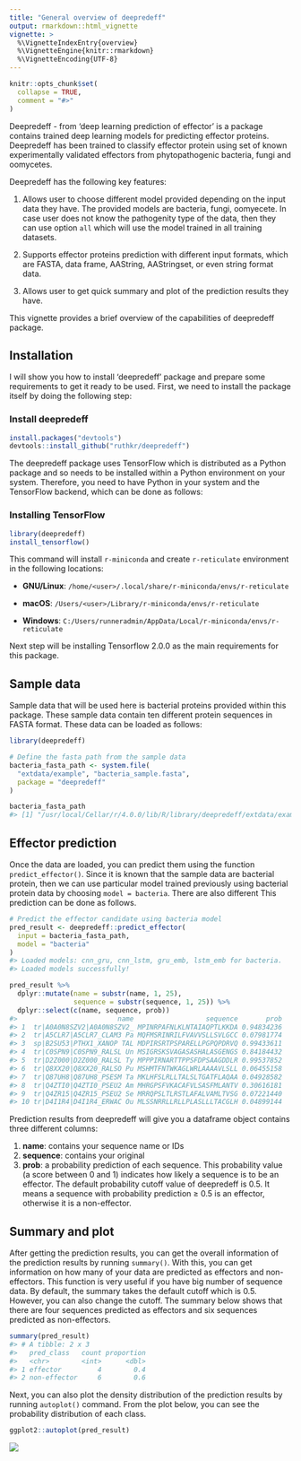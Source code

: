 ```yaml
---
title: "General overview of deepredeff"
output: rmarkdown::html_vignette
vignette: >
  %\VignetteIndexEntry{overview}
  %\VignetteEngine{knitr::rmarkdown}
  %\VignetteEncoding{UTF-8}
---
```


```r
knitr::opts_chunk$set(
  collapse = TRUE,
  comment = "#>"
)
```

Deepredeff - from ‘deep learning prediction of effector’ is a package contains trained deep learning models for predicting effector proteins. Deepredeff has been trained to classify effector protein using set of known experimentally validated effectors from phytopathogenic bacteria, fungi and oomycetes. 

Deepredeff has the following key features:

1. Allows user to choose different model provided depending on the input data they have. The provided models are bacteria, fungi, oomyecete. In case user does not know the pathogenity type of the data, then they can use option `all` which will use the model trained in all training datasets. 

2. Supports effector proteins prediction with different input formats, which are FASTA, data frame, AAString, AAStringset, or even string format data. 

3. Allows user to get quick summary and plot of the prediction results they have. 

This vignette provides a brief overview of the capabilities of deepredeff package.

## Installation

I will show you how to install 'deepredeff' package and prepare some requirements to get it ready to be used. First, we need to install the package itself by doing the following step:

### Install deepredeff

``` r
install.packages("devtools")
devtools::install_github("ruthkr/deepredeff")
```

The deepredeff package uses TensorFlow which is distributed as a Python package and so needs to be installed within a Python environment on your system. Therefore, you need to have Python in your system and the TensorFlow backend, which can be done as follows:

### Installing TensorFlow

```r
library(deepredeff)
install_tensorflow()
```

This command will install `r-miniconda` and create `r-reticulate` environment in the following locations:

- **GNU/Linux**: `/home/<user>/.local/share/r-miniconda/envs/r-reticulate`

- **macOS**: `/Users/<user>/Library/r-miniconda/envs/r-reticulate`

- **Windows**: `C:/Users/runneradmin/AppData/Local/r-miniconda/envs/r-reticulate`

Next step will be installing Tensorflow 2.0.0 as the main requirements for this package. 

## Sample data

Sample data that will be used here is bacterial proteins provided within this package. These sample data contain ten different protein sequences in FASTA format. These data can be loaded as follows: 

```r
library(deepredeff)

# Define the fasta path from the sample data
bacteria_fasta_path <- system.file(
  "extdata/example", "bacteria_sample.fasta", 
  package = "deepredeff"
)

bacteria_fasta_path
#> [1] "/usr/local/Cellar/r/4.0.0/lib/R/library/deepredeff/extdata/example/bacteria_sample.fasta"
```

## Effector prediction

Once the data are loaded, you can predict them using the function `predict_effector()`. Since it is known that the sample data are bacterial protein, then we can use particular model trained previously using bacterial protein data by choosing `model = bacteria`. There are also different This prediction can be done as follows. 

```r
# Predict the effector candidate using bacteria model
pred_result <- deepredeff::predict_effector(
  input = bacteria_fasta_path,
  model = "bacteria"
)
#> Loaded models: cnn_gru, cnn_lstm, gru_emb, lstm_emb for bacteria.
#> Loaded models successfully!
```

```r
pred_result %>% 
  dplyr::mutate(name = substr(name, 1, 25), 
                sequence = substr(sequence, 1, 25)) %>% 
  dplyr::select(c(name, sequence, prob))
#>                         name                  sequence       prob
#> 1  tr|A0A0N8SZV2|A0A0N8SZV2_ MPINRPAFNLKLNTAIAQPTLKKDA 0.94834236
#> 2  tr|A5CLR7|A5CLR7_CLAM3 Pa MQFMSRINRILFVAVVSLLSVLGCC 0.07981774
#> 3  sp|B2SU53|PTHX1_XANOP TAL MDPIRSRTPSPARELLPGPQPDRVQ 0.99433611
#> 4  tr|C0SPN9|C0SPN9_RALSL Un MSIGRSKSVAGASASHALASGENGS 0.84184432
#> 5  tr|D2Z000|D2Z000_RALSL Ty MPPPIRNARTTPPSFDPSAAGDDLR 0.99537852
#> 6  tr|Q8XX20|Q8XX20_RALSO Pu MSHMTFNTWKAGLWRLAAAAVLSLL 0.06455158
#> 7  tr|Q87UH8|Q87UH8_PSESM Ta MKLHFSLRLLTALSLTGATFLAQAA 0.04928582
#> 8  tr|Q4ZTI0|Q4ZTI0_PSEU2 Am MHRGPSFVKACAFVLSASFMLANTV 0.30616181
#> 9  tr|Q4ZR15|Q4ZR15_PSEU2 Se MRRQPSLTLRSTLAFALVAMLTVSG 0.07221440
#> 10 tr|D4I1R4|D4I1R4_ERWAC Ou MLSSNRRLLRLLPLASLLLTACGLH 0.04899144
```

Prediction results from deepredeff will give you a dataframe object contains three different columns: 

1. **name**: contains your sequence name or IDs 
2. **sequence**: contains your original  
3. **prob**: a probability prediction of each sequence. This probability value (a score between 0 and 1) indicates how likely a sequence is to be an effector. The default probability cutoff value of deepredeff is 0.5. It means a sequence with probability prediction ≥ 0.5 is an effector, otherwise it is a non-effector.

## Summary and plot

After getting the prediction results, you can get the overall information of the prediction results by running `summary()`. With this, you can get information on how many of your data are predicted as effectors and non-effectors. This function is very useful if you have big number of sequence data. By default, the summary takes the default cutoff which is 0.5. However, you can also change the cutoff. 
The summary below shows that there are four sequences predicted as effectors and six sequences predicted as non-effectors.  

```r
summary(pred_result)
#> # A tibble: 2 x 3
#>   pred_class   count proportion
#>   <chr>        <int>      <dbl>
#> 1 effector         4        0.4
#> 2 non-effector     6        0.6
```

Next, you can also plot the density distribution of the prediction results by running `autoplot()`  command. From the plot below, you can see the probability distribution of each class. 

```r
ggplot2::autoplot(pred_result)
```

![](https://i.imgur.com/MuOH7ky.png)




